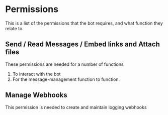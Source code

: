 # Permissions

This is a list of the permissions that the bot requires, and what function they relate to.

## Send / Read Messages / Embed links and Attach files

These permissions are needed for a number of functions

1. To interact with the bot
2. For the message-management function to function.

## Manage Webhooks

This permission is needed to create and maintain logging webhooks

